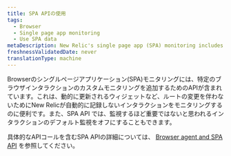```yaml
---
title: SPA APIの使用
tags:
  - Browser
  - Single page app monitoring
  - Use SPA data
metaDescription: New Relic's single page app (SPA) monitoring includes an API to add custom monitoring of specific browser interactions.
freshnessValidatedDate: never
translationType: machine
---
```


Browserのシングルページアプリケーション(SPA)モニタリングには、特定のブラウザインタラクションのカスタムモニタリングを追加するためのAPIが含まれています。これは、動的に更新されるウィジェットなど、ルートの変更を伴わないためにNew Relicが自動的に記録しないインタラクションをモニタリングするのに便利です。また、SPA API では、監視するほど重要ではないと思われるインタラクションのデフォルト監視をオフにすることもできます。

具体的なAPIコールを含むSPA APIの詳細については、 [Browser agent and SPA API](/docs/browser/new-relic-browser/guides/guide-using-browser-spa-apis/) を参照してください。
